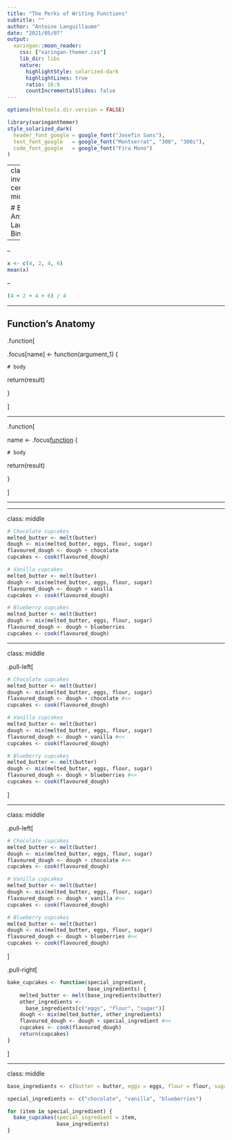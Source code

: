 ```yaml
---
title: "The Perks of Writing Functions"
subtitle: "" 
author: "Antoine Languillaume"
date: "2021/05/07"
output:
  xaringan::moon_reader:
    css: ["xaringan-themer.css"]
    lib_dir: libs
    nature:
      highlightStyle: solarized-dark
      highlightLines: true
      ratio: 16:9
      countIncrementalSlides: false
---
```


```r
options(htmltools.dir.version = FALSE)
```

```r
library(xaringanthemer)
style_solarized_dark(
  header_font_google = google_font("Josefin Sans"),
  text_font_google   = google_font("Montserrat", "300", "300i"),
  code_font_google   = google_font("Fira Mono")
)
```

---
class: inverse, center, middle

# Before Anything: Launch Binder

---

--

```r
x <- c(4, 2, 4, 6)
mean(x)
```

--

```r
(4 + 2 + 4 + 6) / 4
```

---

## Function's Anatomy

<style>
.focus {
 color: tomato;
}
.function[

]
</style>

.function[

.focus[name] <- function(argument_1) {

`# body`

   return(result)
    
}

]


---

<style>
.focus {
 color: tomato;
}
.function[

]
</style>

.function[

name <- .focus[function](argument_1) {

`# body`

   return(result)
    
}

]


---

---

class: middle

```r
# Chocolate cupcakes
melted_butter <- melt(butter)
dough <- mix(melted_butter, eggs, flour, sugar) 
flavoured_dough <- dough + chocolate
cupcakes <- cook(flavoured_dough)

# Vanilla cupcakes
melted_butter <- melt(butter)
dough <- mix(melted_butter, eggs, flour, sugar) 
flavoured_dough <- dough + vanilla
cupcakes <- cook(flavoured_dough)

# Blueberry cupcakes
melted_butter <- melt(butter)
dough <- mix(melted_butter, eggs, flour, sugar) 
flavoured_dough <- dough + blueberries
cupcakes <- cook(flavoured_dough)
```

---

class: middle

.pull-left[
```r
# Chocolate cupcakes
melted_butter <- melt(butter)
dough <- mix(melted_butter, eggs, flour, sugar)
flavoured_dough <- dough + chocolate #<<
cupcakes <- cook(flavoured_dough)

# Vanilla cupcakes
melted_butter <- melt(butter)
dough <- mix(melted_butter, eggs, flour, sugar)
flavoured_dough <- dough + vanilla #<<
cupcakes <- cook(flavoured_dough)

# Blueberry cupcakes
melted_butter <- melt(butter)
dough <- mix(melted_butter, eggs, flour, sugar)
flavoured_dough <- dough + blueberries #<<
cupcakes <- cook(flavoured_dough)
```
]

---

class: middle

<style>
.pull-left {
  float: left;
  width: 48%;
}
.pull-right {
  <!-- padding: 100px 0; -->
  float: right;
  width: 52%;
}
</style>

.pull-left[
```r
# Chocolate cupcakes
melted_butter <- melt(butter)
dough <- mix(melted_butter, eggs, flour, sugar)
flavoured_dough <- dough + chocolate #<<
cupcakes <- cook(flavoured_dough)

# Vanilla cupcakes
melted_butter <- melt(butter)
dough <- mix(melted_butter, eggs, flour, sugar)
flavoured_dough <- dough + vanilla #<<
cupcakes <- cook(flavoured_dough)

# Blueberry cupcakes
melted_butter <- melt(butter)
dough <- mix(melted_butter, eggs, flour, sugar)
flavoured_dough <- dough + blueberries #<<
cupcakes <- cook(flavoured_dough)
```
]

.pull-right[
```r
bake_cupcakes <- function(special_ingredient,
                          base_ingredients) {
	melted_butter <- melt(base_ingredients$butter)
	other_ingredients <-
	  base_ingredients[c("eggs", "flour", "sugar")]
	dough <- mix(melted_butter, other_ingredients)
    flavoured_dough <- dough + special_ingredient #<<
	cupcakes <- cook(flavoured_dough)
	return(cupcakes)
}
```
]


---

class: middle

```r
base_ingredients <- c(butter = butter, eggs = eggs, flour = flour, sugar = sugar)

special_ingredients <- c("chocolate", "vanilla", "blueberries")

for (item in special_ingredient) {
  bake_cupcakes(special_ingredient = item, 
                base_ingredients)
}

```

